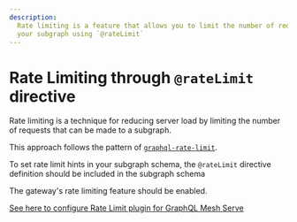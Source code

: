 ```yaml
---
description:
  Rate limiting is a feature that allows you to limit the number of requests that can be made to
  your subgraph using `@rateLimit`
---
```



# Rate Limiting through `@rateLimit` directive

Rate limiting is a technique for reducing server load by limiting the number of requests that can be
made to a subgraph.

This approach follows the pattern of
[`graphql-rate-limit`](https://github.com/teamplanes/graphql-rate-limit/blob/master/README.md#field-config).

To set rate limit hints in your subgraph schema, the `@rateLimit` directive definition should be
included in the subgraph schema

<Callout>
  The gateway's rate limiting feature should be enabled.

[See here to configure Rate Limit plugin for GraphQL Mesh Serve](/v1/serve/features/security/rate-limiting)

</Callout>
